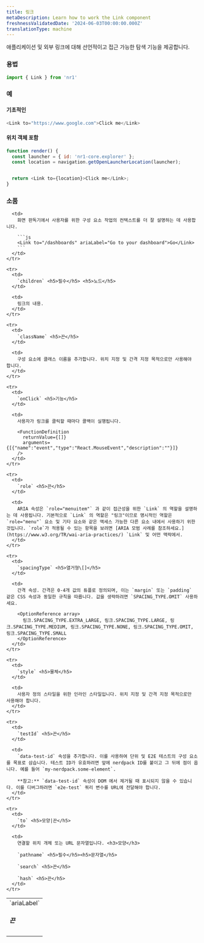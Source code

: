 ```yaml
---
title: 링크
metaDescription: Learn how to work the Link component
freshnessValidatedDate: '2024-06-03T00:00:00.000Z'
translationType: machine
---
```


애플리케이션 및 외부 링크에 대해 선언적이고 접근 가능한 탐색 기능을 제공합니다.

### 용법

```js
import { Link } from 'nr1'
```

### 예

#### 기초적인

```js
<Link to="https://www.google.com">Click me</Link>
```

#### 위치 객체 포함

```js
function render() {
  const launcher = { id: 'nr1-core.explorer' };
  const location = navigation.getOpenLauncherLocation(launcher);


  return <Link to={location}>Click me</Link>;
}
```

### 소품

<table>
  <tbody>
    <tr>
      <td>
        `ariaLabel` <h5>끈</h5>
      </td>

      <td>
        화면 판독기에서 사용자를 위한 구성 요소 작업의 컨텍스트를 더 잘 설명하는 데 사용합니다.

        ```js
        <Link to="/dashboards" ariaLabel="Go to your dashboard">Go</Link> 
        ```
      </td>
    </tr>

    <tr>
      <td>
        `children` <h5>필수</h5> <h5>노드</h5>
      </td>

      <td>
        링크의 내용.
      </td>
    </tr>

    <tr>
      <td>
        `className` <h5>끈</h5>
      </td>

      <td>
        구성 요소에 클래스 이름을 추가합니다. 위치 지정 및 간격 지정 목적으로만 사용해야 합니다.
      </td>
    </tr>

    <tr>
      <td>
        `onClick` <h5>기능</h5>
      </td>

      <td>
        사용자가 링크를 클릭할 때마다 콜백이 실행됩니다.

        <FunctionDefinition
          returnValue={[]}
          arguments={[{"name":"event","type":"React.MouseEvent","description":""}]}
        />
      </td>
    </tr>

    <tr>
      <td>
        `role` <h5>끈</h5>
      </td>

      <td>
        ARIA 속성은 `role="menuitem"` 과 같이 접근성을 위한 `Link` 의 역할을 설명하는 데 사용됩니다. 기본적으로 `Link` 의 역할은 "링크"이므로 명시적인 역할은 `role="menu"` 요소 및 기타 요소와 같은 액세스 가능한 다른 요소 내에서 사용하기 위한 것입니다. `role`가 적용될 수 있는 항목을 보려면 [ARIA 모범 사례를 참조하세요.](https://www.w3.org/TR/wai-aria-practices/) `Link` 및 어떤 맥락에서.
      </td>
    </tr>

    <tr>
      <td>
        `spacingType` <h5>열거형\[]</h5>
      </td>

      <td>
        간격 속성. 간격은 0-4개 값의 튜플로 정의되며, 이는 `margin` 또는 `padding` 같은 CSS 속성과 동일한 규칙을 따릅니다. 값을 생략하려면 `SPACING_TYPE.OMIT` 사용하세요.

        <OptionReference array>
          링크.SPACING_TYPE.EXTRA_LARGE, 링크.SPACING_TYPE.LARGE, 링크.SPACING_TYPE.MEDIUM, 링크.SPACING_TYPE.NONE, 링크.SPACING_TYPE.OMIT, 링크.SPACING_TYPE.SMALL
        </OptionReference>
      </td>
    </tr>

    <tr>
      <td>
        `style` <h5>물체</h5>
      </td>

      <td>
        사용자 정의 스타일을 위한 인라인 스타일입니다. 위치 지정 및 간격 지정 목적으로만 사용해야 합니다.
      </td>
    </tr>

    <tr>
      <td>
        `testId` <h5>끈</h5>
      </td>

      <td>
        `data-test-id` 속성을 추가합니다. 이를 사용하여 단위 및 E2E 테스트의 구성 요소를 목표로 삼습니다. 테스트 ID가 유효하려면 앞에 nerdpack ID를 붙이고 그 뒤에 점이 옵니다. 예를 들어 `my-nerdpack.some-element`.

        **참고:** `data-test-id` 속성이 DOM 에서 제거될 때 표시되지 않을 수 있습니다. 이를 디버그하려면 `e2e-test` 쿼리 변수를 URL에 전달해야 합니다.
      </td>
    </tr>

    <tr>
      <td>
        `to` <h5>모양|끈</h5>
      </td>

      <td>
        연결할 위치 개체 또는 URL 문자열입니다. <h3>모양</h3>

        `pathname` <h5>필수</h5><h5>문자열</h5>

        `search` <h5>끈</h5>

        `hash` <h5>끈</h5>
      </td>
    </tr>
  </tbody>
</table>